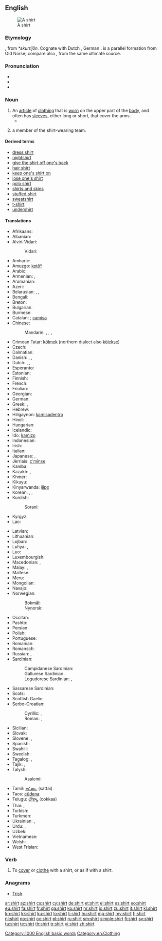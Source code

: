 ==English==
{{wikipedia}}
[[Image:Shirt.jpg|thumb|A shirt]]

===Etymology===
{{etyl|ang|en}} {{term|scyrte|lang=ang}}, from {{etyl|gem|en}} ''*skurtijōn''.  Cognate with Dutch {{term|schort|lang=nl}}, German {{term|Schürze||apron|lang=de}}.  {{term|skirt|Skirt|lang=en}} is a parallel formation from Old Norse; compare also {{term|short|lang=en}}, from the same ultimate source.

===Pronunciation===
* {{audio|en-us-shirt.ogg|Audio (US)}}
* {{audio|En-uk-shirt.ogg|Audio (UK)}}
* {{rhymes|ɜː(r)t}}

===Noun===
{{en-noun}}

# An [[article]] of [[clothing]] that is [[wear|worn]] on the upper part of the [[body]], and often has [[sleeve]]s, either long or short, that cover the arms.
#* {{quote-news
|year=2012
|date=April 9
|author=Mandeep Sanghera
|title=Tottenham 1 - 2 Norwich
|work=BBC Sport
|url=http://www.bbc.co.uk/sport/0/football/17581358
|page=
|passage=Holt was furious referee Michael Oliver refused to then award him a penalty after Ledley King appeared to pull his '''shirt''' and his anger was compounded when Spurs immediately levelled.}}
# {{context|"[[shirts and skins]]" games}} a member of the shirt-wearing team.

====Derived terms====
* [[dress shirt]]
* [[nightshirt]]
* [[give the shirt off one's back]]
* [[hair shirt]]
* [[keep one's shirt on]]
* [[lose one's shirt]]
* [[polo shirt]]
* [[shirts and skins]]
* [[stuffed shirt]]
* [[sweatshirt]]
* [[t-shirt]]
* [[undershirt]]

====Translations====
{{trans-top|article of clothing}}
* Afrikaans: {{t-|af|hemp}}
* Albanian: {{t-|sq|këmish}}
* Alviri-Vidari:
*: Vidari: {{tø|avd|پیران|tr=pirān}}
* Amharic: {{t-|am|ሸሚዝ|tr=šämiz|sc=Ethi}}
* Amuzgo: [[kotôⁿ]]
* Arabic: {{t-|ar|قميص|m|tr=qamīṣ}}
* Armenian: {{t-|hy|վերնաշապիկ|tr=vernašapik}},  {{t-|hy|շապիկ|tr=šapik}}
* Aromanian: {{t-|rup|cãmeashã|f}}
* Azeri: {{t+|az|köynək}}
* Belarusian: {{t-|be|кашуля|f|tr=kašúlja|sc=Cyrl}}, {{t-|be|сарочка|f|tr=saróčka|sc=Cyrl}}, {{t-|be|рубашка|f|tr=rubáška|sc=Cyrl}}
* Bengali: {{t-|bn|শার্ট|tr=sharţ|sc=Beng}}
* Breton: {{t-|br|roched|f}}
* Bulgarian: {{t+|bg|риза|f|tr=ríza|sc=Cyrl}}
* Burmese: {{t+|my|အင်္ကျီ|tr=in׃ gji|sc=Mymr}}
* Catalan: {{t+|ca|camisa|f}}; [[camisa]] {{qualifier|Algherese}}
* Chinese:
*: Mandarin: {{t+|cmn|襯衫|sc=Hani}},  {{t+|cmn|衬衫|tr=chènshān|sc=Hani}},  {{t+|cmn|襯衣|sc=Hani}},  {{t+|cmn|衬衣|tr=chènyī|sc=Hani}}
* Crimean Tatar: [[kölmek]] (northern dialect also [[kölekse]])
* Czech: {{t+|cs|košile|f}}
* Dalmatian: {{tø|dlm|camaisa|f}}
* Danish: {{t-|da|bluse|c}}, {{t-|da|skjorte|c}}, {{t-|da|trøje|c}}
* Dutch: {{t+|nl|hemd|n}}, {{t+|nl|overhemd|n}}, {{t+|nl|shirt}}
* Esperanto: {{t-|eo|ĉemizo}}
* Estonian: {{t+|et|särk}}
* Finnish: {{t+|fi|paita}}
* French: {{t+|fr|chemise|f}}
* Friulian: {{tø|fur|čhamese|f}}
* Georgian: {{t-|ka|პერანგი|tr=perangi|sc=Geor}}
* German: {{t+|de|Hemd|n}}
* Greek: {{t+|el|πουκάμισο|n|tr=poukámiso}}, {{t+|el|υποκάμισο|n|tr=ypokámiso}}
* Hebrew: {{t-|he|חולצה|f|tr=khultsá}}
* Hiligaynon: [[kamisadentro]]
* Hindi: {{t-|hi|क़मीज़|f|tr=qamīz|sc=Deva}}
* Hungarian: {{t+|hu|ing}}
* Icelandic: {{t+|is|skyrta|f}}
* Ido: [[kamizo]]
* Indonesian: {{t+|id|kemeja}}
* Irish: {{t+|ga|léine|f}}
* Italian: {{t+|it|camicia|f}}
* Japanese: {{t-|ja|シャツ|tr=shatsu}}, {{qualifier|business shirt, "white shirt"}} {{t-|ja|ワイシャツ|tr=waishatsu|sc=Jpan}}
* Jèrriais: [[c'mînse]] {{f}}
* Kamba: {{tø|kam|shati}}
* Kazakh: {{t|kk|жейде|tr=jeyde|sc=Cyrl}}, {{t|kk|көйлек|tr=köylek|sc=Cyrl}}
* Khmer: {{t+|km|អាវ|tr=aav|sc=Khmr}}
* Kikuyu: {{tø|ki|sati}}
* Kinyarwanda: [[ijipo]]
* Korean: {{t+|ko|셔츠|tr=syeochu|sc=Kore}}, {{t-|ko|와이 셔츠|tr=wai syeochu|sc=Kore}}, {{t+|ko|남방|tr=nambang|sc=Kore}}
* Kurdish:
*: Sorani: {{ku-Arab|[[کراس]]}}
* Kyrgyz: {{t-|ky|көйнөк|tr=köynök|sc=Cyrl}}
* Lao: {{t+|lo|ເສື້ອເຊີດ|tr=sư̄a sœ̄t|sc=Laoo}}
{{trans-mid}}
* Latvian: {{t-|lv|krekls}}
* Lithuanian: {{t-|lt|marškiniai|m|p}}
* Lojban: {{t-|jbo|creka}}
* Luhya: {{tø|luy|lishati}},  {{tø|luy|lishati}}
* Luo: {{tø|luo|shat}}
* Luxembourgish: {{t-|lb|Hiem|n}}
* Macedonian: {{t-|mk|кошула|f|tr=kóšula}},  {{t-|mk|маица|f|tr=máica}}
* Malay: {{t-|ms|baju}}, {{t-|ms|kemeja}}
* Maltese: {{t-|mt|qmis|f}}
* Meru: {{tø|mer|shati}}
* Mongolian: {{t-|mn|дотуур цамц|tr=dotuur tsamts|sc=Cyrl}}
* Navajo: {{tø|nv|deijiʼ ééʼ}}
* Norwegian:
*: Bokmål: {{t+|nb|skjorte|m|f}}
*: Nynorsk: {{t-|nn|skjorte|f}}
* Occitan: {{t+|oc|camisa|f}}
* Pashto: {{t-|ps|خت|m|tr=xət|sc=ps-Arab}}
* Persian: {{t+|fa|پیراهن|tr=pirâhan|sc=fa-Arab}}
* Polish: {{t+|pl|koszula|f}}
* Portuguese: {{t+|pt|camisa|f}}
* Romanian: {{t+|ro|cămașă|f}}
* Romansch: {{t-|rm|chamischa|f}}
* Russian: {{t+|ru|рубашка|f|tr=rubáška}}, {{t+|ru|сорочка|f|tr=soróčka|sc=Cyrl}}
* Sardinian: {{t-|sc|camigia}}
*: Campidanese Sardinian: {{tø|sro|camisa}}
*: Gallurese Sardinian: {{tø|sdn|camisgia}}
*: Logudorese Sardinian: {{tø|src|bentòne}}, {{tø|src|camisa}}
* Sassarese Sardinian: {{tø|sdc|camixa}}
* Scots: {{tø|sco|sark}}
* Scottish Gaelic: {{t-|gd|lèine}} {{f}}
* Serbo-Croatian:
*: Cyrillic: {{t-|sh|кошуља|f|sc=Cyrl}}, {{t-|sh|мајица|f|sc=Cyrl}}
*: Roman: {{t-|sh|košulja|f}}, {{t-|sh|majica|f}}
* Sicilian: {{t+|scn|cammisa|f}}
* Slovak: {{t-|sk|košeľa|f}}
* Slovene: {{t+|sl|srajca|f}}, {{t-|sl|majica|f}}
* Spanish: {{t+|es|camisa|f}}
* Swahili: {{t+|sw|shati}}
* Swedish: {{t+|sv|skjorta|c}}
* Tagalog: {{t-|tl|kamiseta}}, {{t-|tl|kamisa}}
* Tajik: {{t-|tg|курта|tr=kurta|sc=Cyrl}}, {{t-|tg|пироҳан|tr=pirohan|sc=Cyrl}}
* Talysh:
*: Asalemi: {{tø|tly|شوی|tr=šavi|sc=fa-Arab}}
* Tamil: [[சட்டை]] (sattai)
* Taos: [[cûdena]]
* Telugu: [[చొక్కా]] (cokkaa)
* Thai: {{t-|th|เสื้อเชิ้ต|tr=sêua chért}},  {{t+|th|เสื้อ|tr=sêua}}
* Turkish: {{t+|tr|gömlek}}
* Turkmen: {{t-|tk|köýnek}}
* Ukrainian: {{t-|uk|сорочка|f|tr=soróčka|sc=Cyrl}}, {{t-|uk|кошуля|f|tr=košúlja|sc=Cyrl}}
* Urdu: {{t-|ur|قمیض|f|tr=qamīz|sc=ur-Arab}}, {{t-|ur|قمیص|f|tr=qamīs|sc=ur-Arab}}
* Uzbek: {{t-|uz|ko'ylak}}
* Vietnamese: {{t+|vi|áo sơ mi}}
* Welsh: {{t+|cy|crys|m}}
* West Frisian: {{t-|fy|himd}}
{{trans-bottom}}

===Verb===
{{en-verb}}

# To [[cover]] or [[clothe]] with a shirt, or as if with a shirt.
#: {{rfquotek|Dryden}}

===Anagrams===
* [[Trish#English|Trish]]

[[Category:1000 English basic words]]
[[Category:en:Clothing]]

[[ar:shirt]]
[[az:shirt]]
[[cs:shirt]]
[[cy:shirt]]
[[de:shirt]]
[[et:shirt]]
[[el:shirt]]
[[es:shirt]]
[[eo:shirt]]
[[eu:shirt]]
[[fa:shirt]]
[[fr:shirt]]
[[ga:shirt]]
[[ko:shirt]]
[[hr:shirt]]
[[io:shirt]]
[[zu:shirt]]
[[it:shirt]]
[[kl:shirt]]
[[kn:shirt]]
[[kk:shirt]]
[[ku:shirt]]
[[lo:shirt]]
[[li:shirt]]
[[hu:shirt]]
[[mg:shirt]]
[[my:shirt]]
[[fj:shirt]]
[[nl:shirt]]
[[no:shirt]]
[[oc:shirt]]
[[pl:shirt]]
[[ru:shirt]]
[[sm:shirt]]
[[simple:shirt]]
[[fi:shirt]]
[[sv:shirt]]
[[ta:shirt]]
[[te:shirt]]
[[th:shirt]]
[[tr:shirt]]
[[vi:shirt]]
[[zh:shirt]]